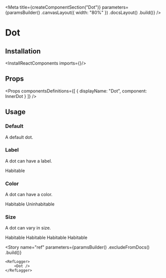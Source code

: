 
<Meta
    title={createComponentSection("Dot")}
    parameters={paramsBuilder()
        .canvasLayout({ width: "80%" })
        .docsLayout(<ReactComponentsLayout sourcePath="/packages/react-components/src/dot" />)
        .build()}
/>

# Dot

## Installation

<InstallReactComponents imports={<Imports />}/>

## Props

<Props
    componentsDefinitions={[
        { displayName: "Dot", component: InnerDot }
    ]}
/>

## Usage

### Default

A default dot.

<Preview>
    <Story name="default">
        <Dot />
    </Story>
</Preview>

### Label

A dot can have a label.

<Preview>
    <Story name="label">
        <Dot>Habitable</Dot>
    </Story>
</Preview>

### Color

A dot can have a color.

<Preview>
    <Story name="color">
        <Inline>
            <Dot color="success-500">Habitable</Dot>
            <Dot color="alert-500">Uninhabitable</Dot>
        </Inline>
    </Story>
</Preview>

### Size

A dot can vary in size.

<Preview>
    <Story name="size">
        <Inline align="end">
            <Dot size="tiny">Habitable</Dot>
            <Dot size="small">Habitable</Dot>
            <Dot>Habitable</Dot>
            <Dot size="large">Habitable</Dot>
        </Inline>
    </Story>
</Preview>

<Story
    name="ref"
    parameters={paramsBuilder()
        .excludeFromDocs()
        .build()}
>
    <RefLogger>
        <Dot />
    </RefLogger>
</Story>
